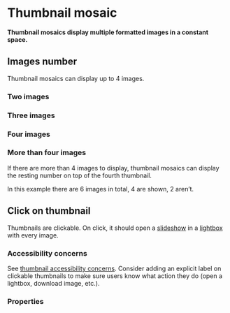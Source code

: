 # Thumbnail mosaic

**Thumbnail mosaics display multiple formatted images in a constant space.**

## Images number

Thumbnail mosaics can display up to 4 images.

### Two images

<DemoBlock orientation="horizontal" demo="two-images" />

### Three images

<DemoBlock orientation="horizontal" demo="three-images" />

### Four images

<DemoBlock orientation="horizontal" demo="four-images" />

### More than four images

If there are more than 4 images to display, thumbnail mosaics can display the resting number on top of the fourth thumbnail.

In this example there are 6 images in total, 4 are shown, 2 aren’t.

<DemoBlock orientation="horizontal" demo="more-images" />

## Click on thumbnail

Thumbnails are clickable. On click, it should open a [slideshow](/product/components/slideshow) in a [lightbox](/product/components/lightbox) with every image.

### Accessibility concerns

See [thumbnail accessibility concerns](/product/components/thumbnail/#accessibility-concerns). Consider adding an explicit label on clickable thumbnails to make sure users know what action they do (open a lightbox, download image, etc.).

### Properties

<PropTable component="Mosaic" />
